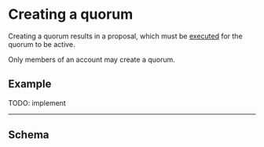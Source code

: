 
# Creating a quorum

Creating a quorum results in a proposal, which must be [executed](../proposal) for the quorum to be active.

Only members of an account may create a quorum.

## Example

TODO: implement

---

## Schema

<Schema />

